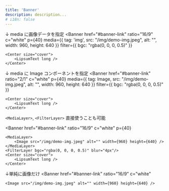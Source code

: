 ```yaml
---
title: 'Banner'
description: description...
# i18n: false
---
```



↓ media に画像データを指定
<Banner 
	href="#banner-link"
	ratio="16/9"
	c="white"
	p={40}
	media={{ tag: 'img', src: "/img/demo-img.jpeg", alt: "", width: 960, height: 640 }}
	filter={{ bgc: "rgba(0, 0, 0, 0.5)" }}
>
	<Center size="cover">
		<LipsumText long />
	</Center>
</Banner>


↓ media に Image コンポーネントを指定
<Banner
	href="#banner-link"
	ratio="2/1"
	c="white"
	p={40}
	media={{ tag: Image, src: "/img/demo-img.jpeg", alt: "", width: 960, height: 640 }}
	filter={{ bgc: "rgba(0, 0, 0, 0.5)" }}
>
	<Center size="cover">
		<LipsumText long />
	</Center>
</Banner>


`<MediaLayer>`, `<FilterLayer>` 直接使うことも可能

<Banner
	href="#banner-link"
	ratio="16/9"
	c="white"
	p={40}
>
	<MediaLayer>
		<Image src="/img/demo-img.jpeg" alt="" width={960} height={640} />
	</MediaLayer>
	<FilterLayer bgc="rgba(0, 0, 0, 0.5)" blur="4px"/>
	<Center size="cover">
		<LipsumText long />
	</Center>
</Banner>


↓単純に画像だけ
<Banner
	href="#banner-link"
	ratio="16/9"
	c="white"
>
	<Image src="/img/demo-img.jpeg" alt="" width={960} height={640} />
</Banner>
